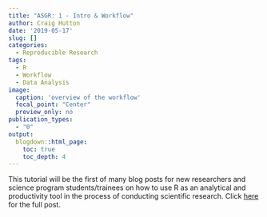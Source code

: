 ```yaml
---
title: "ASGR: 1 - Intro & Workflow"
author: Craig Hutton
date: '2019-05-17'
slug: []
categories:
  - Reproducible Research
tags:
  - R
  - Workflow
  - Data Analysis
image: 
  caption: 'overview of the workflow'
  focal_point: "Center"
  preview_only: no
publication_types:
  - "0"  
output:
  blogdown::html_page:
    toc: true
    toc_depth: 4
---
```


<!-- # Publication type. -->
<!-- # Legend: -->
<!-- # 0 = Uncategorized -->
<!-- # 1 = Conference proceedings -->
<!-- # 2 = Journal -->
<!-- # 3 = Work in progress -->
<!-- # 4 = Technical report -->
<!-- # 5 = Book -->
<!-- # 6 = Book chapter -->

This tutorial will be the first of many blog posts for new researchers and science program students/trainees on how to use R as an analytical and productivity tool in the process of conducting scientific research.
Click [here](https://craig.rbind.io/post/a-scientist-s-guide-to-r-intro-basic-workflow/) for the full post.
